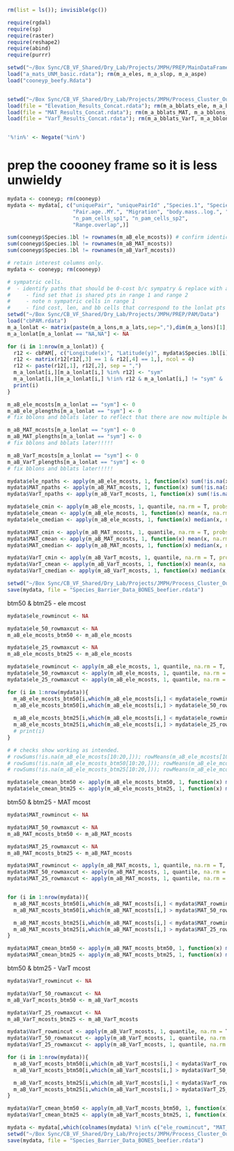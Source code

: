 

```r
rm(list = ls()); invisible(gc())

require(rgdal)
require(sp)
require(raster)
require(reshape2)
require(abind)
require(purrr)

setwd("~/Box Sync/CB_VF_Shared/Dry_Lab/Projects/JMPH/PREP/MainDataFrame/Data")
load("a_mats_UNM_basic.rdata"); rm(m_a_eles, m_a_slop, m_a_aspe)
load("cooneyp_beefy.Rdata")


setwd("~/Box Sync/CB_VF_Shared/Dry_Lab/Projects/JMPH/Process_Cluster_Outputs/Data")
load(file = "Elevation_Results_Concat.rdata"); rm(m_a_bblats_ele, m_a_bblons_ele)
load(file = "MAT_Results_Concat.rdata"); rm(m_a_bblats_MAT, m_a_bblons_MAT)
load(file = "VarT_Results_Concat.rdata"); rm(m_a_bblats_VarT, m_a_bblons_VarT)


'%!in%' <- Negate('%in%')
```

# prep the coooney frame so it is less unwieldy
```r
mydata <- cooneyp; rm(cooneyp)
mydata <- mydata[, c("uniquePair", "uniquePairId" ,"Species.1", "Species.2", "Species.1bl", "Species.2bl",
                     "Pair.age..MY.", "Migration", "body.mass..log.", "Passerine...non.passerine",
                     "n_pam_cells_sp1", "n_pam_cells_sp2",
                     "Range.overlap",)]
```





```r
sum(cooneyp$Species.1bl != rownames(m_aB_ele_mcosts)) # confirm identical n rows and sort order.
sum(cooneyp$Species.1bl != rownames(m_aB_MAT_mcosts))
sum(cooneyp$Species.1bl != rownames(m_aB_VarT_mcosts))

# retain interest columns only.
mydata <- cooneyp; rm(cooneyp)

# sympatric cells.
#  - identify paths that should be 0-cost b/c sympatry & replace with appropriate data.
#     - find set that is shared pts in range 1 and range 2
#     - note n sympatric cells in range 1
#     - find cost, len, and bb cells that correspond to the lonlat pts in share set and replace with appropriate data
setwd("~/Box Sync/CB_VF_Shared/Dry_Lab/Projects/JMPH/PREP/PAM/Data")
load("cbPAM.rdata")
m_a_lonlat <- matrix(paste(m_a_lons,m_a_lats,sep=","),dim(m_a_lons)[1],dim(m_a_lons)[2])
m_a_lonlat[m_a_lonlat == "NA,NA"] <- NA

for (i in 1:nrow(m_a_lonlat)) {
  r12 <- cbPAM[, c("Longitude(x)", "Latitude(y)", mydata$Species.1bl[i], mydata$Species.2bl[i])]
  r12 <- matrix(r12[r12[,3] == 1 & r12[,4] == 1,], ncol = 4)
  r12 <- paste(r12[,1], r12[,2], sep = ",")
  m_a_lonlat[i,][m_a_lonlat[i,] %in% r12] <- "sym"
  m_a_lonlat[i,][m_a_lonlat[i,] %!in% r12 & m_a_lonlat[i,] != "sym" & !is.na(m_a_lonlat[i,])] <- "alo"
  print(i)
}

m_aB_ele_mcosts[m_a_lonlat == "sym"] <- 0
m_aB_ele_plengths[m_a_lonlat == "sym"] <- 0
# fix bblons and bblats later to reflect that there are now multiple best options that have 0 cost!!!!!

m_aB_MAT_mcosts[m_a_lonlat == "sym"] <- 0
m_aB_MAT_plengths[m_a_lonlat == "sym"] <- 0
# fix bblons and bblats later!!!!!

m_aB_VarT_mcosts[m_a_lonlat == "sym"] <- 0
m_aB_VarT_plengths[m_a_lonlat == "sym"] <- 0
# fix bblons and bblats later!!!!!

mydata$ele_npaths <- apply(m_aB_ele_mcosts, 1, function(x) sum(!is.na(x))) # n good ele paths (not sympatric, not iso by water)
mydata$MAT_npaths <- apply(m_aB_MAT_mcosts, 1, function(x) sum(!is.na(x))) # n good MAT paths 
mydata$VarT_npaths <- apply(m_aB_VarT_mcosts, 1, function(x) sum(!is.na(x))) # n good VarT paths 

mydata$ele_cmin <- apply(m_aB_ele_mcosts, 1, quantile, na.rm = T, probs = 0);mydata$ele_cmin[is.nan(mydata$ele_cmin)] <- NA
mydata$ele_cmean <- apply(m_aB_ele_mcosts, 1, function(x) mean(x, na.rm = T));mydata$ele_cmean[is.nan(mydata$ele_cmean)] <- NA
mydata$ele_cmedian <- apply(m_aB_ele_mcosts, 1, function(x) median(x, na.rm = T));mydata$ele_cmedian[is.nan(mydata$ele_cmedian)] <- NA

mydata$MAT_cmin <- apply(m_aB_MAT_mcosts, 1, quantile, na.rm = T, probs = 0);mydata$MAT_cmin[is.nan(mydata$MAT_cmin)] <- NA
mydata$MAT_cmean <- apply(m_aB_MAT_mcosts, 1, function(x) mean(x, na.rm = T));mydata$MAT_cmean[is.nan(mydata$MAT_cmean)] <- NA
mydata$MAT_cmedian <- apply(m_aB_MAT_mcosts, 1, function(x) median(x, na.rm = T));mydata$MAT_cmedian[is.nan(mydata$MAT_cmedian)] <- NA

mydata$VarT_cmin <- apply(m_aB_VarT_mcosts, 1, quantile, na.rm = T, probs = 0);mydata$VarT_cmin[is.nan(mydata$VarT_cmin)] <- NA
mydata$VarT_cmean <- apply(m_aB_VarT_mcosts, 1, function(x) mean(x, na.rm = T));mydata$VarT_cmean[is.nan(mydata$VarT_cmean)] <- NA
mydata$VarT_cmedian <- apply(m_aB_VarT_mcosts, 1, function(x) median(x, na.rm = T));mydata$VarT_cmedian[is.nan(mydata$VarT_cmedian)] <- NA

setwd("~/Box Sync/CB_VF_Shared/Dry_Lab/Projects/JMPH/Process_Cluster_Outputs/Data")
save(mydata, file = "Species_Barrier_Data_BONES_beefier.rdata")
```



btm50 & btm25 - ele mcost
```r
mydata$ele_rowmincut <- NA

mydata$ele_50_rowmaxcut <- NA
m_aB_ele_mcosts_btm50 <- m_aB_ele_mcosts

mydata$ele_25_rowmaxcut <- NA
m_aB_ele_mcosts_btm25 <- m_aB_ele_mcosts

mydata$ele_rowmincut <- apply(m_aB_ele_mcosts, 1, quantile, na.rm = T, probs = 0)
mydata$ele_50_rowmaxcut <- apply(m_aB_ele_mcosts, 1, quantile, na.rm = T, probs = 0.50)
mydata$ele_25_rowmaxcut <- apply(m_aB_ele_mcosts, 1, quantile, na.rm = T, probs = 0.25)

for (i in 1:nrow(mydata)){
  m_aB_ele_mcosts_btm50[i,which(m_aB_ele_mcosts[i,] < mydata$ele_rowmincut[i])] <- NA
  m_aB_ele_mcosts_btm50[i,which(m_aB_ele_mcosts[i,] > mydata$ele_50_rowmaxcut[i])] <- NA
  
  m_aB_ele_mcosts_btm25[i,which(m_aB_ele_mcosts[i,] < mydata$ele_rowmincut[i])] <- NA
  m_aB_ele_mcosts_btm25[i,which(m_aB_ele_mcosts[i,] > mydata$ele_25_rowmaxcut[i])] <- NA
  # print(i)
}

# # checks show working as intended. 
# rowSums(!is.na(m_aB_ele_mcosts[10:20,])); rowMeans(m_aB_ele_mcosts[10:20,], na.rm = T)
# rowSums(!is.na(m_aB_ele_mcosts_btm50[10:20,])); rowMeans(m_aB_ele_mcosts_btm50[10:20,], na.rm = T)
# rowSums(!is.na(m_aB_ele_mcosts_btm25[10:20,])); rowMeans(m_aB_ele_mcosts_btm25[10:20,], na.rm = T)

mydata$ele_cmean_btm50 <- apply(m_aB_ele_mcosts_btm50, 1, function(x) mean(x, na.rm = T));mydata$ele_cmean_btm50[is.nan(mydata$ele_cmean_btm50)] <- NA # mean cost for btm half of paths
mydata$ele_cmean_btm25 <- apply(m_aB_ele_mcosts_btm25, 1, function(x) mean(x, na.rm = T));mydata$ele_cmean_btm25[is.nan(mydata$ele_cmean_btm25)] <- NA # mean cost for btm 25% of paths
```


btm50 & btm25 - MAT mcost
```r
mydata$MAT_rowmincut <- NA

mydata$MAT_50_rowmaxcut <- NA
m_aB_MAT_mcosts_btm50 <- m_aB_MAT_mcosts

mydata$MAT_25_rowmaxcut <- NA
m_aB_MAT_mcosts_btm25 <- m_aB_MAT_mcosts

mydata$MAT_rowmincut <- apply(m_aB_MAT_mcosts, 1, quantile, na.rm = T, probs = 0)
mydata$MAT_50_rowmaxcut <- apply(m_aB_MAT_mcosts, 1, quantile, na.rm = T, probs = 0.50)
mydata$MAT_25_rowmaxcut <- apply(m_aB_MAT_mcosts, 1, quantile, na.rm = T, probs = 0.25)


for (i in 1:nrow(mydata)){
  m_aB_MAT_mcosts_btm50[i,which(m_aB_MAT_mcosts[i,] < mydata$MAT_rowmincut[i])] <- NA
  m_aB_MAT_mcosts_btm50[i,which(m_aB_MAT_mcosts[i,] > mydata$MAT_50_rowmaxcut[i])] <- NA

  m_aB_MAT_mcosts_btm25[i,which(m_aB_MAT_mcosts[i,] < mydata$MAT_rowmincut[i])] <- NA
  m_aB_MAT_mcosts_btm25[i,which(m_aB_MAT_mcosts[i,] > mydata$MAT_25_rowmaxcut[i])] <- NA
}

mydata$MAT_cmean_btm50 <- apply(m_aB_MAT_mcosts_btm50, 1, function(x) mean(x, na.rm = T));mydata$MAT_cmean_btm50[is.nan(mydata$MAT_cmean_btm50)] <- NA # mean cost for btm half of paths
mydata$MAT_cmean_btm25 <- apply(m_aB_MAT_mcosts_btm25, 1, function(x) mean(x, na.rm = T));mydata$MAT_cmean_btm25[is.nan(mydata$MAT_cmean_btm25)] <- NA # mean cost for btm 25% of paths
```


btm50 & btm25 - VarT mcost
```r
mydata$VarT_rowmincut <- NA

mydata$VarT_50_rowmaxcut <- NA
m_aB_VarT_mcosts_btm50 <- m_aB_VarT_mcosts

mydata$VarT_25_rowmaxcut <- NA
m_aB_VarT_mcosts_btm25 <- m_aB_VarT_mcosts

mydata$VarT_rowmincut <- apply(m_aB_VarT_mcosts, 1, quantile, na.rm = T, probs = 0)
mydata$VarT_50_rowmaxcut <- apply(m_aB_VarT_mcosts, 1, quantile, na.rm = T, probs = 0.50)
mydata$VarT_25_rowmaxcut <- apply(m_aB_VarT_mcosts, 1, quantile, na.rm = T, probs = 0.25)

for (i in 1:nrow(mydata)){
  m_aB_VarT_mcosts_btm50[i,which(m_aB_VarT_mcosts[i,] < mydata$VarT_rowmincut[i])] <- NA
  m_aB_VarT_mcosts_btm50[i,which(m_aB_VarT_mcosts[i,] > mydata$VarT_50_rowmaxcut[i])] <- NA

  m_aB_VarT_mcosts_btm25[i,which(m_aB_VarT_mcosts[i,] < mydata$VarT_rowmincut[i])] <- NA
  m_aB_VarT_mcosts_btm25[i,which(m_aB_VarT_mcosts[i,] > mydata$VarT_25_rowmaxcut[i])] <- NA
}

mydata$VarT_cmean_btm50 <- apply(m_aB_VarT_mcosts_btm50, 1, function(x) mean(x, na.rm = T));mydata$VarT_cmean_btm50[is.nan(mydata$VarT_cmean_btm50)] <- NA # mean cost for btm half of paths
mydata$VarT_cmean_btm25 <- apply(m_aB_VarT_mcosts_btm25, 1, function(x) mean(x, na.rm = T));mydata$VarT_cmean_btm25[is.nan(mydata$VarT_cmean_btm25)] <- NA # mean cost for btm 25% of paths
```


```r
mydata <- mydata[,which(colnames(mydata) %!in% c("ele_rowmincut", "MAT_rowmincut", "VarT_rowmincut"))]
setwd("~/Box Sync/CB_VF_Shared/Dry_Lab/Projects/JMPH/Process_Cluster_Outputs/Data")
save(mydata, file = "Species_Barrier_Data_BONES_beefier.rdata")
```

